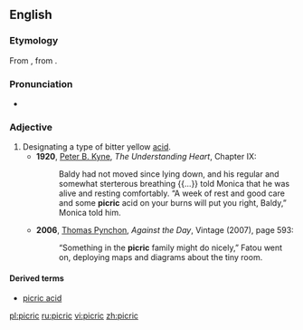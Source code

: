==English==

===Etymology===
From {{etyl|fr}} {{term|picrique|lang=fr}}, from {{etyl|grc}} {{term|πικρός|lang=grc||bitter}}.

===Pronunciation===
* {{IPA|/ˈpɪkɹɪk/}}

===Adjective===
{{en-adj}}

# Designating a type of bitter yellow [[acid]].
#* '''1920''', [[w:Peter B. Kyne|Peter B. Kyne]], ''The Understanding Heart'', Chapter IX:
#*:Baldy had not moved since lying down, and his regular and somewhat sterterous breathing {{...}} told Monica that he was alive and resting comfortably.  “A week of rest and good care and some '''picric''' acid on your burns will put you right, Baldy,” Monica told him.
#* '''2006''', [[w:Thomas Pynchon|Thomas Pynchon]], ''Against the Day'', Vintage (2007), page 593:
#*: “Something in the '''picric''' family might do nicely,” Fatou went on, deploying maps and diagrams about the tiny room.

====Derived terms====
* [[picric acid]]

[[pl:picric]]
[[ru:picric]]
[[vi:picric]]
[[zh:picric]]